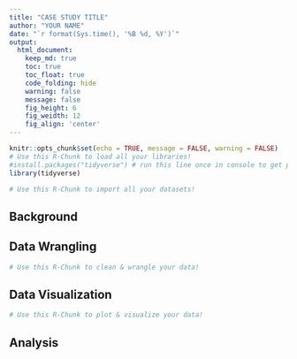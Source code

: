 ```yaml
---
title: "CASE STUDY TITLE"
author: "YOUR NAME"
date: "`r format(Sys.time(), '%B %d, %Y')`"
output:
  html_document:  
    keep_md: true
    toc: true
    toc_float: true
    code_folding: hide
    warning: false
    message: false
    fig_height: 6
    fig_weidth: 12
    fig_align: 'center'
---
```


```r
knitr::opts_chunk$set(echo = TRUE, message = FALSE, warning = FALSE)
# Use this R-Chunk to load all your libraries!
#install.packages("tidyverse") # run this line once in console to get package
library(tidyverse)

```

```r
# Use this R-Chunk to import all your datasets!

```

## Background

## Data Wrangling

```r
# Use this R-Chunk to clean & wrangle your data!

```

## Data Visualization

```r
# Use this R-Chunk to plot & visualize your data!

```

## Analysis
